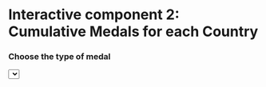 # Interactive component 2: Cumulative Medals for each Country


<h3>Choose the type of medal</h3>
<select id="selectButton" style="display: block;"></select>
<svg id="my_dataviz" width="600" height="600"></svg>

<div id="my_dataviz2"></div>

<script>

// The svg
var svg = d3.select("svg"),
  width = +svg.attr("width"),
  height = +svg.attr("height");

// Map and projection
var path = d3.geoPath();
var projection = d3.geoMercator()
  .scale(70)
  .center([0,20])
  .translate([width / 2, height / 2]);

// Data and color scale
var data = new Map();

const COLOR_SCALES = {
  "Gold": d3.scaleThreshold()
  .domain([0, 70, 150, 200, 300, 400, 600, 2600])
  .range(d3.schemeOranges[8]),
  "Silver": d3.scaleThreshold()
  .domain([0, 50, 150, 200, 300, 500, 700, 1600])
  .range(d3.schemeGreys[8]),
  "Bronze": d3.scaleThreshold()
  .domain([0, 40, 80, 100, 250, 400, 600, 1300])
  .range(d3.schemeReds[8]),
}

const allGroup = ["Gold", "Silver", "Bronze"]

// add the options to the button
d3.select("#selectButton")
  .selectAll('myOptions')
    .data(allGroup)
  .enter()
  .append('option')
  .text(function (d) { return d; }) // text showed in the menu
  .attr("value", function (d) { return d; }) // corresponding value returned by the button

      // When the button is changed, run the updateChart function
d3.select("#selectButton").on("change", function(event,d) {
  // recover the option that has been chosen
  const selectedOption = d3.select(this).property("value")
  // run the updateChart function with this selected option
  console.log(selectedOption);
  plot_graph(medal_type = selectedOption);
})

const plot_graph = (medal_type = "Gold") => {

Promise.all([
  d3.json("https://raw.githubusercontent.com/holtzy/D3-graph-gallery/master/DATA/world.geojson"),
  d3.csv("https://raw.githubusercontent.com/vspvikram/Olympic_data_analysis/main/Data/data_by_medals_country_sum.csv", function(d) { 
    if (d.medal == medal_type) {
      data.set(d.name, {avg_medals: d.avg_medals, medal: d.medal, country: d.country});
    }
  })]).then(function(loadData){
      let topo = loadData[0];
      // List of groups (here I have one group per column)
      var colorScale = COLOR_SCALES[medal_type];
      let Tooltip = d3.select("#my_dataviz2")
                      .append("div")
                      .attr("class", "tooltip")
                      .style("visibility", "hidden")
                      .style("position", "absolute")
                      .style("background-color", "white")
                      .style("border", "solid")
                      .style("border-width", "2px")
                      .style("border-radius", "5px")
                      .style("padding", "5px");
  
  let mouseOver = function(d) {
    d3.selectAll(".Country")
      .transition()
      .duration(200)
      .style("opacity", .5)
    d3.select(this)
      .transition()
      .duration(200)
      .style("opacity", 1)
      .style("stroke", "black");
    Tooltip.style("visibility",  "visible");
}

let mouseMove = function(event, data) {
  if(data.total.avg_medals === undefined) {
    Tooltip
      .html("Country: " + data.properties.name + "<br>" + `Total ${medal_type} Medals: ` + "0")
      .style("left", (d3.pointer(event)[0]+10) + "px")
      .style("top", (d3.pointer(event)[1]) + "px");
  } else {
    Tooltip
        .html("Country: " + data.properties.name + "<br>" + `Total ${medal_type} Medals: ` + data.total.avg_medals)
        .style("left", (d3.pointer(event)[0]+10) + "px")
        .style("top", (d3.pointer(event)[1] + 400) + "px");
  }
}

let mouseLeave = function(d) {
  d3.selectAll(".Country")
    .transition()
    .duration(200)
    .style("opacity", .8)
  d3.select(this)
    .transition()
    .duration(200)
    .style("stroke", "none");
    Tooltip.style("visibility", "hidden");
}
// Draw the map
svg.append("g")
  .selectAll("path")
  .data(topo.features)
  .enter()
  .append("path")
    // draw each country
    .attr("d", d3.geoPath()
      .projection(projection)
    )
    // set the color of each country
    .attr("fill", function (d) { 
      d.total = data.get(d.id)|| {avg_medals: '0'};
      return colorScale(d.total.avg_medals);
    })
    .style("stroke", "transparent")
    .attr("class", function(d){ return "Country" } )
    .style("opacity", .8)
    .on("mouseover", mouseOver )
    .on("mousemove", mouseMove )
    .on("mouseleave", mouseLeave )
})
}

plot_graph();

</script>
